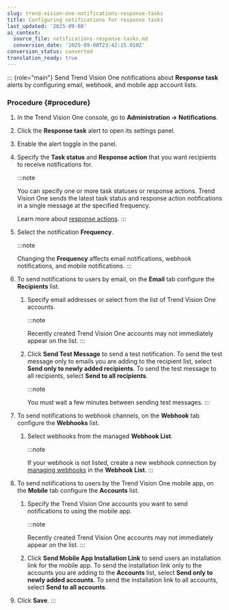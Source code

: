 ```yaml
---
slug: trend-vision-one-notifications-response-tasks
title: Configuring notifications for response tasks
last_updated: '2025-09-08'
ai_context:
  source_file: notifications-response-tasks.md
  conversion_date: '2025-09-08T23:42:15.010Z'
conversion_status: converted
translation_ready: true
---
```


::: {role="main"}
Send Trend Vision One notifications about **Response task** alerts by configuring email, webhook, and mobile app account lists.

### Procedure {#procedure}

1.  In the Trend Vision One console, go to **Administration → Notifications**.

2.  Click the **Response task** alert to open its settings panel.

3.  Enable the alert toggle in the panel.

4.  Specify the **Task status** and **Response action** that you want recipients to receive notifications for.

    :::note

    You can specify one or more task statuses or response actions. Trend Vision One sends the latest task status and response action notifications in a single message at the specified frequency.

    Learn more about [response actions](response-actions-section.mdx).
    :::

5.  Select the notification **Frequency**.

    :::note

    Changing the **Frequency** affects email notifications, webhook notifications, and mobile notifications.
    :::

6.  To send notifications to users by email, on the **Email** tab configure the **Recipients** list.

    1.  Specify email addresses or select from the list of Trend Vision One accounts.

        :::note

        Recently created Trend Vision One accounts may not immediately appear on the list.
        :::

    2.  Click **Send Test Message** to send a test notification. To send the test message only to emails you are adding to the recipient list, select **Send only to newly added recipients**. To send the test message to all recipients, select **Send to all recipients**.

        :::note

        You must wait a few minutes between sending test messages.
        :::

7.  To send notifications to webhook channels, on the **Webhook** tab configure the **Webhooks** list.

    1.  Select webhooks from the managed **Webhook List**.

        :::note

        If your webhook is not listed, create a new webhook connection by [managing webhooks](managing-webhooks.mdx) in the **Webhook List**.
        :::

8.  To send notifications to users by the Trend Vision One mobile app, on the **Mobile** tab configure the **Accounts** list.

    1.  Specify the Trend Vision One accounts you want to send notifications to using the mobile app.

        :::note

        Recently created Trend Vision One accounts may not immediately appear on the list.
        :::

    2.  Click **Send Mobile App Installation Link** to send users an installation link for the mobile app. To send the installation link only to the accounts you are adding to the **Accounts** list, select **Send only to newly added accounts**. To send the installation link to all accounts, select **Send to all accounts**.

9.  Click **Save**.
:::
